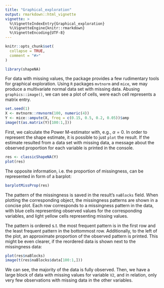 ```yaml
---
title: "Graphical_exploration"
output: rmarkdown::html_vignette
vignette: >
  %\VignetteIndexEntry{Graphical_exploration}
  %\VignetteEngine{knitr::rmarkdown}
  %\VignetteEncoding{UTF-8}
---
```


```r
knitr::opts_chunk$set(
  collapse = TRUE,
  comment = "#>"
)
```

```r
library(shapeNA) 
```

For data with missing values, the package provides a few rudimentary tools for graphical 
exploration. Using `R` packages `mvtnorm` and `mice`, we may produce a multivariate normal data set
with missing data. Abusing `graphics::image()`, we can see a plot of cells, were each cell represents a 
matrix entry.

```r
set.seed(1)
X <- mvtnorm::rmvnorm(100, numeric(4))
Y <- mice::ampute(X, freq = c(0.15, 0.5, 0.2, 0.05))$amp
image(t(as.matrix(Y)[100:1,]))
```

First, we calculate the Power M-estimator with, e.g., $\alpha = 0$. In order to represent the
shape estimate, it is possible to just `plot` the result. If the estimate resulted from
a data set with missing data, a message about the observed proportion for each variable
is printed in the console.

```r
res <- classicShapeNA(Y)
plot(res)
```

The opposite information, i.e. the proportion of missingness, can be represented in form of a barplot:

```r
barplotMissProp(res)
```

The pattern of the missingness is saved in the result's `naBlocks` field. When plotting the corresponding object,
the missingness patterns are shown in a concise plot. Each row corresponds to a missingness pattern in the data, 
with blue cells representing observed values for the corresponding variables, and light yellow cells representing
missing values.

The pattern is ordered s.t. the most frequent pattern is in the first row and the least frequent pattern in the bottommost row.
Additionally, to the left of the plot, an approximate proportion of the observed pattern is printed. This might be even clearer, if
the reordered data is shown next to the missingness data:

```r
plot(res$naBlocks)
image(t(res$naBlocks$data[100:1,]))
```

We can see, the majority of the data is fully observed. Then, we have a large block of data with missing values for variable `V2`, and in relation, only very few observations with missing data in the other variables.
